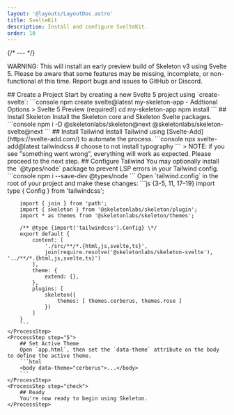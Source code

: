 ```yaml
---
layout: '@layouts/LayoutDoc.astro'
title: SvelteKit
description: Install and configure SvelteKit.
order: 10
---
```




{/* --- */}

<div class="card preset-tonal-error grid grid-cols-1 items-center gap-4 p-8 py-6 lg:grid-cols-[1fr_auto]">
	<p>
		WARNING: This will install an early preview build of Skeleton v3 using Svelte 5. Please be aware that some features may be missing,
		incomplete, or non-functional at this time. Report bugs and issues to GitHub or Discord.
	</p>
</div>

<Process>
    <ProcessStep step="1">
        ## Create a Project
        Start by creating a new Svelte 5 project using `create-svelte`:
        ```console
        npm create svelte@latest my-skeleton-app
            - Addtional Options > Svelte 5 Preview (required!)
        cd my-skeleton-app
        npm install
        ```
    </ProcessStep>
    <ProcessStep step="2">
        ## Install Skeleton
        Install the Skeleton core and Skeleton Svelte packages.
        ```console
        npm i -D @skeletonlabs/skeleton@next @skeletonlabs/skeleton-svelte@next
        ```
    </ProcessStep>
    <ProcessStep step="3">
        ## Install Tailwind
        Install Tailwind using [Svelte-Add](https://svelte-add.com/) to automate the process.
        ```console
        npx svelte-add@latest tailwindcss
        # choose to not install typography
        ```
        > NOTE: if you see "something went wrong", everything will work as expected. Please proceed to the next step.
    </ProcessStep>
    <ProcessStep step="4">
        ## Configure Tailwind
        You may optionally install the `@types/node` package to prevent LSP errors in your Tailwind config.
        ```console
        npm i --save-dev @types/node
        ```
        Open `tailwind.config` in the root of your project and make these changes:
        ```js {3-5, 11, 17-19}
        import type { Config } from 'tailwindcss';

        import { join } from 'path';
        import { skeleton } from '@skeletonlabs/skeleton/plugin';
        import * as themes from '@skeletonlabs/skeleton/themes';

        /** @type {import('tailwindcss').Config} \*/
        export default {
            content: [
                './src/**/*.{html,js,svelte,ts}',
                join(require.resolve('@skeletonlabs/skeleton-svelte'), '../**/*.{html,js,svelte,ts}')
            ],
            theme: {
                extend: {},
            },
            plugins: [
                skeleton({
                    themes: [ themes.cerberus, themes.rose ]
                })
            ]
        }
        ```
    </ProcessStep>
    <ProcessStep step="5">
        ## Set Active Theme
        Open `app.html`, then set the `data-theme` attribute on the body to define the active theme.
        ```html
        <body data-theme="cerberus">...</body>
        ```
    </ProcessStep>
    <ProcessStep step="check">
        ## Ready
        You're now ready to begin using Skeleton.
    </ProcessStep>

</Process>
